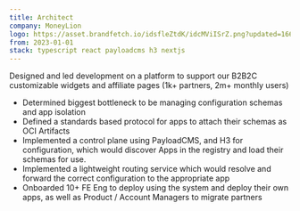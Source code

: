```yaml
---
title: Architect
company: MoneyLion
logo: https://asset.brandfetch.io/idsfleZtdK/idcMViISrZ.png?updated=1668515673414
from: 2023-01-01
stack: typescript react payloadcms h3 nextjs
---
```


Designed and led development on a platform to support our B2B2C customizable widgets and affiliate pages (1k+ partners, 2m+ monthly users)

-   Determined biggest bottleneck to be managing configuration schemas and app isolation
-   Defined a standards based protocol for <TechIcon  name="docker" /> apps  to attach their schemas as OCI Artifacts
-   Implemented a control plane using PayloadCMS, <TechIcon  name="kubernetes" /> and H3 for configuration, which would discover Apps in the registry and load their schemas for use.
-   Implemented a lightweight routing service <TechIcon  name="typescript" /> which would resolve and forward the correct configuration to the appropriate app
-   Onboarded 10+ FE Eng to deploy using the system and deploy their own apps, as well as Product / Account Managers to migrate partners
